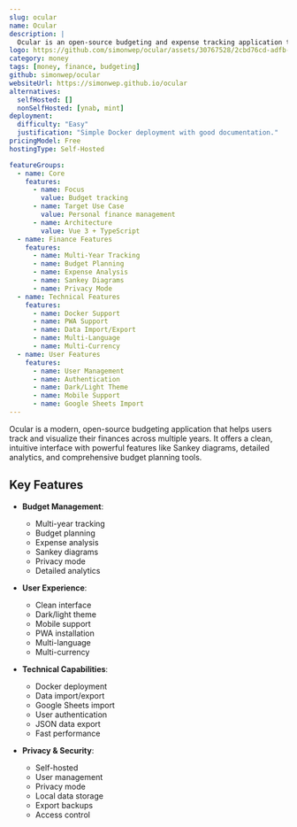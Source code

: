 ```yaml
---
slug: ocular
name: Ocular
description: |
  Ocular is an open-source budgeting and expense tracking application that helps users visualize and manage their finances across multiple years with features like Sankey diagrams and detailed analytics.
logo: https://github.com/simonwep/ocular/assets/30767528/2cbd76cd-adfb-4183-a69a-15784c4dccb6
category: money
tags: [money, finance, budgeting]
github: simonwep/ocular
websiteUrl: https://simonwep.github.io/ocular
alternatives:
  selfHosted: []
  nonSelfHosted: [ynab, mint]
deployment:
  difficulty: "Easy"
  justification: "Simple Docker deployment with good documentation."
pricingModel: Free
hostingType: Self-Hosted

featureGroups:
  - name: Core
    features:
      - name: Focus
        value: Budget tracking
      - name: Target Use Case
        value: Personal finance management
      - name: Architecture
        value: Vue 3 + TypeScript
  - name: Finance Features
    features:
      - name: Multi-Year Tracking
      - name: Budget Planning
      - name: Expense Analysis
      - name: Sankey Diagrams
      - name: Privacy Mode
  - name: Technical Features
    features:
      - name: Docker Support
      - name: PWA Support
      - name: Data Import/Export
      - name: Multi-Language
      - name: Multi-Currency
  - name: User Features
    features:
      - name: User Management
      - name: Authentication
      - name: Dark/Light Theme
      - name: Mobile Support
      - name: Google Sheets Import
---
```


Ocular is a modern, open-source budgeting application that helps users track and visualize their finances across multiple years. It offers a clean, intuitive interface with powerful features like Sankey diagrams, detailed analytics, and comprehensive budget planning tools.

## Key Features

- **Budget Management**:

  - Multi-year tracking
  - Budget planning
  - Expense analysis
  - Sankey diagrams
  - Privacy mode
  - Detailed analytics

- **User Experience**:

  - Clean interface
  - Dark/light theme
  - Mobile support
  - PWA installation
  - Multi-language
  - Multi-currency

- **Technical Capabilities**:

  - Docker deployment
  - Data import/export
  - Google Sheets import
  - User authentication
  - JSON data export
  - Fast performance

- **Privacy & Security**:
  - Self-hosted
  - User management
  - Privacy mode
  - Local data storage
  - Export backups
  - Access control
